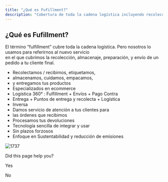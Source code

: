 ```yaml
---
title: "¿Qué es Fufillment?"
description: "Cobertura de toda la cadena logística incluyendo recolección, almacenaje, preparación y envío de pedidos"
---
```

## ¿Qué es Fufillment?

El término “fulfillment” cubre toda la cadena logística. Pero nosotros lo usamos para referirnos al nuevo servicio  
en el que cubrimos la recolección, almacenaje, preparación, y envío de un pedido a tu cliente final.

*   Recolectamos / recibimos, etiquetamos,
*   almacenamos, cuidamos, empacamos,
*   y entregamos tus productos
*   Especializados en ecommerce
*   Logística 360° : Fulfillment + Envíos + Pago Contra
*   Entrega + Puntos de entrega y recolecta + Logística
*   Inversa
*   Damos servicio de atención a tus clientes para
*   las órdenes que recibimos
*   Procesamos tus devoluciones
*   Tecnología sencilla de integrar y usar
*   Sin plazos forzosos
*   Enfoque en Sustentabilidad y reducción de emisiones

![1737](https://files.readme.io/8c5d9e1-P14.png "P14.png")

Did this page help you?

Yes

No